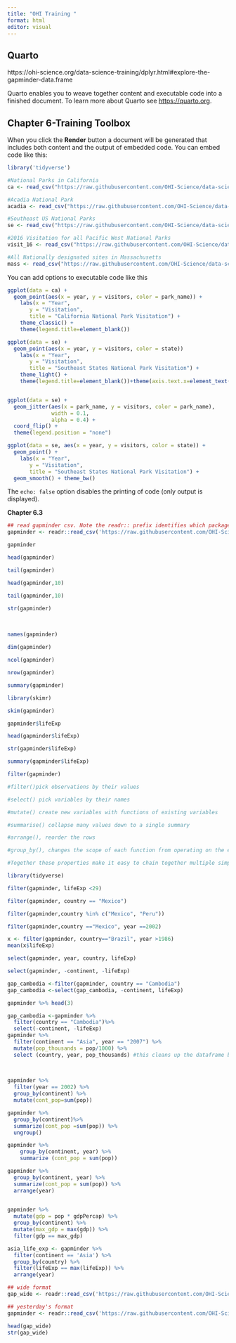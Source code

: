 ```yaml
---
title: "OHI Training "
format: html
editor: visual
---
```


## Quarto

https://ohi-science.org/data-science-training/dplyr.html#explore-the-gapminder-data.frame

Quarto enables you to weave together content and executable code into a finished document. To learn more about Quarto see <https://quarto.org>.

## Chapter 6-Training Toolbox

When you click the **Render** button a document will be generated that includes both content and the output of embedded code. You can embed code like this:

```r
library('tidyverse') 
```

```r
#National Parks in California
ca <- read_csv("https://raw.githubusercontent.com/OHI-Science/data-science-training/master/data/ca.csv") 

#Acadia National Park
acadia <- read_csv("https://raw.githubusercontent.com/OHI-Science/data-science-training/master/data/acadia.csv")

#Southeast US National Parks
se <- read_csv("https://raw.githubusercontent.com/OHI-Science/data-science-training/master/data/se.csv")

#2016 Visitation for all Pacific West National Parks
visit_16 <- read_csv("https://raw.githubusercontent.com/OHI-Science/data-science-training/master/data/visit_16.csv")

#All Nationally designated sites in Massachusetts
mass <- read_csv("https://raw.githubusercontent.com/OHI-Science/data-science-training/master/data/mass.csv")


```

You can add options to executable code like this

```r
ggplot(data = ca) + 
  geom_point(aes(x = year, y = visitors, color = park_name)) +
    labs(x = "Year",
       y = "Visitation",
       title = "California National Park Visitation") +
    theme_classic() +
    theme(legend.title=element_blank())
```

```r
ggplot(data = se) + 
  geom_point(aes(x = year, y = visitors, color = state))
    labs(x = "Year",
       y = "Visitation",
       title = "Southeast States National Park Visitation") +
    theme_light() +
    theme(legend.title=element_blank())+theme(axis.text.x=element_text(angle=45, hjust = 1, size=5))+geom_line(aes(x=year, y=visitors, color=state))


ggplot(data = se) + 
  geom_jitter(aes(x = park_name, y = visitors, color = park_name), 
              width = 0.1, 
              alpha = 0.4) +
  coord_flip() +
  theme(legend.position = "none") 


```

```r
ggplot(data = se, aes(x = year, y = visitors, color = state)) + 
  geom_point() +
    labs(x = "Year",
       y = "Visitation",
       title = "Southeast States National Park Visitation") +
  geom_smooth() + theme_bw() 
```

The `echo: false` option disables the printing of code (only output is displayed).

**Chapter 6.3**

```r
## read gapminder csv. Note the readr:: prefix identifies which package it's in
gapminder <- readr::read_csv('https://raw.githubusercontent.com/OHI-Science/data-science-training/master/data/gapminder.csv') 

gapminder
```

```r
head(gapminder)

```

```r
tail(gapminder)

```

```r
head(gapminder,10)

```

```r
tail(gapminder,10)

```

```r
str(gapminder)
```

 

```r
names(gapminder)
```

```r
dim(gapminder)
```

```r
ncol(gapminder)
```

```r
nrow(gapminder)
```

```r
summary(gapminder)
```

```r
library(skimr)
```

```r
skim(gapminder)
```

```r
gapminder$lifeExp
```

```r
head(gapminder$lifeExp)
```

```r
str(gapminder$lifeExp)
```

```r
summary(gapminder$lifeExp)
```

```r
filter(gapminder)
```

```r
#filter()pick observations by their values 

#select() pick variables by their names 

#mutate() create new variables with functions of existing variables 

#summarise() collapse many values down to a single summary 

#arrange(), reorder the rows 

#group_by(), changes the scope of each function from operating on the entire dataset to operating on it by group-by-group

#Together these properties make it easy to chain together multiple simple steps to achieve a complex result. 
```

```r
library(tidyverse)

filter(gapminder, lifeExp <29) 
```

```r
filter(gapminder, country == "Mexico")
```

```r
filter(gapminder,country %in% c("Mexico", "Peru"))
```

```r
filter(gapminder,country =="Mexico", year ==2002)
```

```r
x <- filter(gapminder, country=="Brazil", year >1986)
mean(x$lifeExp)
```

```r
select(gapminder, year, country, lifeExp)
```

```r
select(gapminder, -continent, -lifeExp)
```

```r

gap_cambodia <-filter(gapminder, country == "Cambodia")
gap_cambodia <-select(gap_cambodia, -continent, lifeExp)
```

```r
gapminder %>% head(3)
```

```r
gap_cambodia <-gapminder %>%
  filter(country == "Cambodia")%>%
  select(-continent, -lifeExp)
gapminder %>% 
  filter(continent == "Asia", year == "2007") %>% 
  mutate(pop_thousands = pop/1000) %>% 
  select (country, year, pop_thousands) #this cleans up the dataframe but isn't necessary-look into taking this in or out and seeing what the difference is 
 
  

```

```r
gapminder %>% 
  filter(year == 2002) %>% 
  group_by(continent) %>%
  mutate(cont_pop=sum(pop))
```

```r
gapminder %>% 
  group_by(continent)%>% 
  summarize(cont_pop =sum(pop)) %>% 
  ungroup()
```

```r
gapminder %>% 
    group_by(continent, year) %>% 
    summarize (cont_pop = sum(pop))
```

```r
gapminder %>% 
  group_by(continent, year) %>%
  summarize(cont_pop = sum(pop)) %>% 
  arrange(year)
  
```

```r
gapminder %>%
  mutate(gdp = pop * gdpPercap) %>%
  group_by(continent) %>%
  mutate(max_gdp = max(gdp)) %>%
  filter(gdp == max_gdp)
```

```r
asia_life_exp <- gapminder %>% 
  filter(continent == 'Asia') %>% 
  group_by(country) %>% 
  filter(lifeExp == max(lifeExp)) %>% 
  arrange(year)

```

```r
## wide format
gap_wide <- readr::read_csv('https://raw.githubusercontent.com/OHI-Science/data-science-training/master/data/gapminder_wide.csv')

## yesterday's format
gapminder <- readr::read_csv('https://raw.githubusercontent.com/OHI-Science/data-science-training/master/data/gapminder.csv')
```

```r
head(gap_wide) 
str(gap_wide)

```
